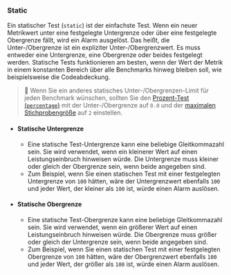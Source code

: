 ### Static

Ein statischer Test (`static`) ist der einfachste Test.
Wenn ein neuer Metrikwert unter eine festgelegte Untergrenze oder über eine festgelegte Obergrenze fällt, wird ein Alarm ausgelöst.
Das heißt, die Unter-/Obergrenze ist ein expliziter Unter-/Obergrenzwert.
Es muss entweder eine Untergrenze, eine Obergrenze oder beides festgelegt werden.
Statische Tests funktionieren am besten, wenn der Wert der Metrik in einem konstanten Bereich über alle Benchmarks hinweg bleiben soll,
wie beispielsweise die Codeabdeckung.

> 🐰 Wenn Sie ein anderes statisches Unter-/Obergrenzen-Limit für jeden Benchmark wünschen,
> sollten Sie den [Prozent-Test (`percentage`)][percentage test]
> mit der Unter-/Obergrenze auf `0.0`
> und der [maximalen Stichprobengröße][max sample size] auf `2` einstellen.

[percentage test]: #percentage
[max sample size]: #--threshold-max-sample-size-sample_size

- #### Statische Untergrenze
  - Eine statische Test-Untergrenze kann eine beliebige Gleitkommazahl sein.
Sie wird verwendet, wenn ein kleinerer Wert auf einen Leistungseinbruch hinweisen würde.
Die Untergrenze muss kleiner oder gleich der Obergrenze sein, wenn beide angegeben sind.
  - Zum Beispiel, wenn Sie einen statischen Test mit einer festgelegten Untergrenze von `100` hätten,
wäre der Untergrenzwert ebenfalls `100` und
jeder Wert, der kleiner als `100` ist, würde einen Alarm auslösen.
- #### Statische Obergrenze
  - Eine statische Test-Obergrenze kann eine beliebige Gleitkommazahl sein.
Sie wird verwendet, wenn ein größerer Wert auf einen Leistungseinbruch hinweisen würde.
Die Obergrenze muss größer oder gleich der Untergrenze sein, wenn beide angegeben sind.
  - Zum Beispiel, wenn Sie einen statischen Test mit einer festgelegten Obergrenze von `100` hätten,
wäre der Obergrenzwert ebenfalls `100` und
jeder Wert, der größer als `100` ist, würde einen Alarm auslösen.
